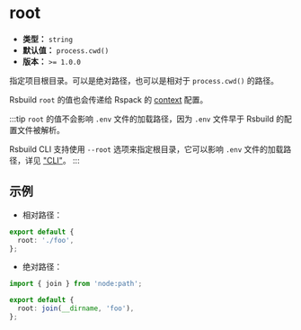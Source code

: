 # root

- **类型：** `string`
- **默认值：** `process.cwd()`
- **版本：** `>= 1.0.0`

指定项目根目录。可以是绝对路径，也可以是相对于 `process.cwd()` 的路径。

Rsbuild `root` 的值也会传递给 Rspack 的 [context](https://rspack.dev/config/context) 配置。

:::tip
`root` 的值不会影响 `.env` 文件的加载路径，因为 `.env` 文件早于 Rsbuild 的配置文件被解析。

Rsbuild CLI 支持使用 `--root` 选项来指定根目录，它可以影响 `.env` 文件的加载路径，详见 ["CLI"](/guide/basic/cli)。
:::

## 示例

- 相对路径：

```ts title="rsbuild.config.ts"
export default {
  root: './foo',
};
```

- 绝对路径：

```ts title="rsbuild.config.ts"
import { join } from 'node:path';

export default {
  root: join(__dirname, 'foo'),
};
```
